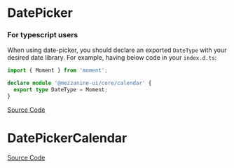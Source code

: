 
<Meta of={DatePickerStories} />

# DatePicker

<Description of={DatePicker} />

### For typescript users

When using date-picker, you should declare an exported `DateType` with your desired date library.
For example, having below code in your `index.d.ts`:

```ts
import { Moment } from 'moment';

declare module '@mezzanine-ui/core/calendar' {
  export type DateType = Moment;
}
```

[Source Code](https://github.com/Mezzanine-UI/mezzanine/blob/main/packages/react/src/DatePicker/DatePicker.tsx)

<ArgsTable of={DatePicker} />

# DatePickerCalendar

<Description of={DatePickerCalendar} />

[Source Code](https://github.com/Mezzanine-UI/mezzanine/blob/main/packages/react/src/DatePicker/DatePickerCalendar.tsx)

<ArgsTable of={DatePickerCalendar} />
